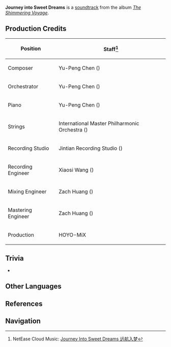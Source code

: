 {{Soundtrack Infobox
|title          =
|image          = The Shimmering Voyage.jpg
|album          = The Shimmering Voyage
|disc           = 1
|number         = 04
|featured       =
|featured2      =
|featured3      =
|featured_disc  =
|featured_disc2 =
|featured_disc3 =
|youtube_id     = cdC8wPt_SPw
|youtube_time   = 471
|spotify_id     = 614XwDnd2hgI5nmSIBkjNz
|played_in      = Golden Apple Archipelago
|during         = [[Golden Apple Archipelago]] (Waverider Night)
|domain         =
|previous       = Mesmerizing Waves
|next           = Whispering Seabreeze
}}
'''Journey into Sweet Dreams''' is a [[soundtrack]] from the album ''[[The Shimmering Voyage]]''.

==Production Credits==
{| class="wikitable" style="text-align:left; height:0.5em"
! Position
! Staff<ref>NetEase Cloud Music: [https://music.163.com/#/song?id=1861403397 Journey Into Sweet Dreams 远航入梦]</ref>
|-
! Composer
| Yu-Peng Chen ({{Lang|zh=陈致逸|mini=1}})
|-
! Orchestrator
| Yu-Peng Chen ({{Lang|zh=陈致逸|mini=1}})
|-
! Piano
| Yu-Peng Chen ({{Lang|zh=陈致逸|mini=1}})
|-
! Strings
| International Master Philharmonic Orchestra ({{Lang|zh=国际首席爱乐乐团|mini=1}})
|-
! Recording Studio
| Jintian Recording Studio ({{Lang|zh=金田录音棚|mini=1}})
|-
! Recording Engineer
| Xiaosi Wang ({{Lang|zh=王小四|mini=1}})
|-
! Mixing Engineer
| Zach Huang ({{Lang|zh=黄巍|mini=1}})
|-
! Mastering Engineer
| Zach Huang ({{Lang|zh=黄巍|mini=1}})
|-
! Production
| HOYO-MiX
|}

==Trivia==
* {{Transclude|Vast and Blue|GAATheme1|section=1}}

==Other Languages==
{{Other Languages|default_hidden = 1
|en      = Journey into Sweet Dreams
|zhs     = 远航入梦
|zhs_rm  = Yuǎnháng Wùmèng
|zht     = 遠航入夢
|zht_rm  = Yuǎnháng Wùmèng
|ja      = 夢へ旅立とう
|ja_rm   = Yume he Tabidatou
}}

==References==
{{Reflist}}

==Navigation==
{{Soundtrack Navbox|The Shimmering Voyage}}